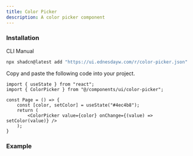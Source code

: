 ```yaml
---
title: Color Picker
description: A color picker component
---
```


### Installation
<Tabs defaultValue="cli">

<TabsList>
  <TabsTrigger value="cli">CLI</TabsTrigger>
  <TabsTrigger value="manual">Manual</TabsTrigger>
</TabsList>

<TabsContent value="cli">

```bash
npx shadcn@latest add "https://ui.ednesdayw.com/r/color-picker.json"
```

</TabsContent>

<TabsContent value="manual">

<Steps>

<Step>Copy and paste the following code into your project.</Step>

<ComponentSource name="color-picker" />

</Steps>

</TabsContent>

</Tabs>

```tsx
import { useState } from "react";
import { ColorPicker } from "@/components/ui/color-picker";

const Page = () => {
    const [color, setColor] = useState("#4ec4b8");
    return (
        <ColorPicker value={color} onChange={(value) => setColor(value)} />
    );
}
```

### Example

<ComponentPreview name="color-picker-demo" />

